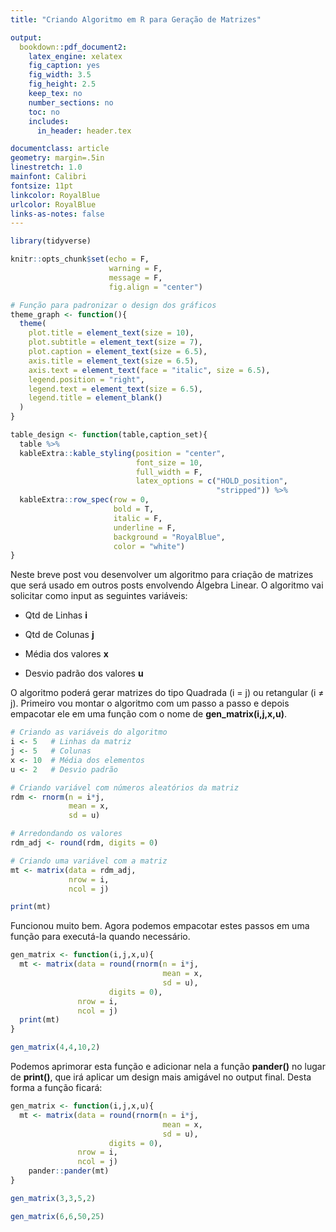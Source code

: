 ```yaml
---
title: "Criando Algoritmo em R para Geração de Matrizes"

output:
  bookdown::pdf_document2:
    latex_engine: xelatex
    fig_caption: yes
    fig_width: 3.5
    fig_height: 2.5
    keep_tex: no
    number_sections: no
    toc: no
    includes:
      in_header: header.tex

documentclass: article
geometry: margin=.5in
linestretch: 1.0
mainfont: Calibri
fontsize: 11pt
linkcolor: RoyalBlue
urlcolor: RoyalBlue
links-as-notes: false
---
```


```r
library(tidyverse)

knitr::opts_chunk$set(echo = F,
                      warning = F,
                      message = F,
                      fig.align = "center")

# Função para padronizar o design dos gráficos
theme_graph <- function(){
  theme(
    plot.title = element_text(size = 10),
    plot.subtitle = element_text(size = 7),
    plot.caption = element_text(size = 6.5),
    axis.title = element_text(size = 6.5),
    axis.text = element_text(face = "italic", size = 6.5),
    legend.position = "right",
    legend.text = element_text(size = 6.5),
    legend.title = element_blank()
  )
}

table_design <- function(table,caption_set){
  table %>%
  kableExtra::kable_styling(position = "center",
                            font_size = 10,
                            full_width = F,
                            latex_options = c("HOLD_position",
                                              "stripped")) %>%
  kableExtra::row_spec(row = 0,
                       bold = T,
                       italic = F,
                       underline = F,
                       background = "RoyalBlue",
                       color = "white")
}
```

Neste breve post vou desenvolver um algoritmo para criação de matrizes que será usado em outros posts envolvendo Álgebra Linear. O algoritmo vai solicitar como input as seguintes variáveis:

* Qtd de Linhas **i**

* Qtd de Colunas **j**

* Média dos valores **x**

* Desvio padrão dos valores **u**

O algoritmo poderá gerar matrizes do tipo Quadrada (i = j) ou retangular (i $\neq$ j). Primeiro vou montar o algoritmo com um passo a passo e depois empacotar ele em uma função com o nome de **gen_matrix(i,j,x,u)**.

```r
# Criando as variáveis do algoritmo
i <- 5   # Linhas da matriz
j <- 5   # Colunas
x <- 10  # Média dos elementos
u <- 2   # Desvio padrão

# Criando variável com números aleatórios da matriz
rdm <- rnorm(n = i*j,
             mean = x,
             sd = u)

# Arredondando os valores
rdm_adj <- round(rdm, digits = 0)

# Criando uma variável com a matriz
mt <- matrix(data = rdm_adj,
             nrow = i,
             ncol = j)

print(mt)
```

\newpage

Funcionou muito bem. Agora podemos empacotar estes passos em uma função para executá-la quando necessário.

```r
gen_matrix <- function(i,j,x,u){
  mt <- matrix(data = round(rnorm(n = i*j,
                                  mean = x,
                                  sd = u),
                      digits = 0),
               nrow = i,
               ncol = j)
  print(mt)
}

gen_matrix(4,4,10,2)
```

Podemos aprimorar esta função e adicionar nela a função **pander()** no lugar de **print()**, que irá aplicar um design mais amigável no output final. Desta forma a função ficará:

```r
gen_matrix <- function(i,j,x,u){
  mt <- matrix(data = round(rnorm(n = i*j,
                                  mean = x,
                                  sd = u),
                      digits = 0),
               nrow = i,
               ncol = j)
    pander::pander(mt)
}

gen_matrix(3,3,5,2)
```

\newpage

```r
gen_matrix(6,6,50,25)
```

